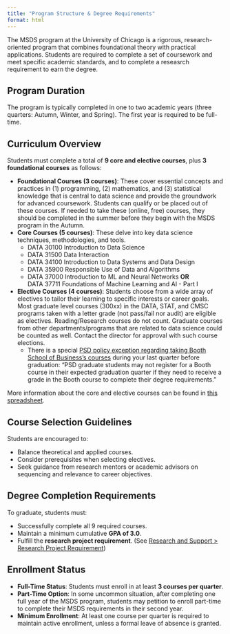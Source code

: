 ```yaml
---
title: "Program Structure & Degree Requirements"
format: html
---
```


The MSDS program at the University of Chicago is a rigorous, research-oriented program that combines foundational theory with practical applications. Students are required to complete a set of coursework and meet specific academic standards, and to complete a reseasrch requirement to earn the degree.

## Program Duration

The program is typically completed in one to two academic years (three quarters: Autumn, Winter, and Spring). The first year is required to be full-time.

## Curriculum Overview

Students must complete a total of **9 core and elective courses**, plus **3 foundational courses** as follows:

- **Foundational Courses (3 courses)**: These cover essential concepts and practices in (1) programming, (2) mathematics, and (3) statistical knowledge that is central to data science and provide the groundwork for advanced coursework. Students can qualify or be placed out of these courses.  If needed to take these (online, free) courses, they should be completed in the summer before they begin with the MSDS program in the Autumn.  
- **Core Courses (5 courses)**: These delve into key data science techniques, methodologies, and tools.
  * DATA 30100 Introduction to Data Science
  * DATA 31500 Data Interaction
  * DATA 34100 Introduction to Data Systems and Data Design
  * DATA 35900 Responsible Use of Data and Algorithms
  * DATA 37000 Introduction to ML and Neural Networks **OR** \
  DATA 37711 Foundations of Machine Learning and AI - Part I  
- **Elective Courses (4 courses)**: Students choose from a wide array of electives to tailor their learning to specific interests or career goals. Most graduate level courses (300xx) in the DATA, STAT, and CMSC programs taken with a letter grade (not pass/fail nor audit) are eligible as electives. Reading/Research courses do not count. Graduate courses from other departments/programs that are related to data science could be counted as well. Contact the director for approval with such course elections.  
  * There is a special [PSD policy exception regarding taking Booth School of Business's courses](https://physicalsciences.uchicago.edu/current-students/policies/#Registration) during your last quarter before graduation: "PSD graduate students may not register for a Booth course in their expected graduation quarter if they need to receive a grade in the Booth course to complete their degree requirements."  

More information about the core and elective courses can be found in [this spreadsheet](https://docs.google.com/spreadsheets/d/1eENLYWQYJPX6m-vww3kfE9AAozu4iQzfDXcJ5wpIg8w/edit?gid=1407004632#gid=1407004632).  

## Course Selection Guidelines

Students are encouraged to:  

- Balance theoretical and applied courses.
- Consider prerequisites when selecting electives.
- Seek guidance from research mentors or academic advisors on sequencing and relevance to career objectives.

## Degree Completion Requirements

To graduate, students must:  

- Successfully complete all 9 required courses. 
- Maintain a minimum cumulative **GPA of 3.0**. 
- Fulfill the **research project requirement**. (See [Research and Support > Research Project Requirement](research.qmd)) 

## Enrollment Status

- **Full-Time Status**: Students must enroll in at least **3 courses per quarter**.
- **Part-Time Option**: In some uncommon situation, after completing one full year of the MSDS program, students may petition to enroll part-time to complete their MSDS requirements in their second year.
- **Minimum Enrollment**: At least one course per quarter is required to maintain active enrollment, unless a formal leave of absence is granted.
